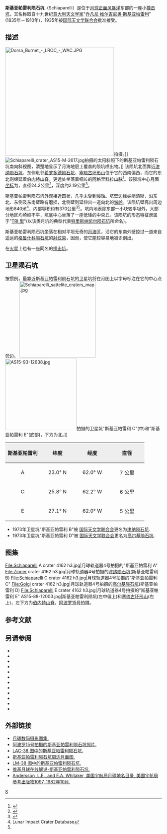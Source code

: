 {{lunar crater data|
 image=Schiaparelli crater 4162 h3.jpg|240px|
 caption=[[月球轨道器4号|月球轨道器4号]]拍摄的图像|
 latitude=23.38|
 N_or_S=N|
 longitude=58.82|
 E_or_W=W|
 diameter=24.2公里|
 depth=2.19公里|
 colong=59|
 eponym=[[乔凡尼·斯基亚帕雷利|乔凡尼·斯基亚帕雷利]]}}
'''斯基亚帕雷利陨石坑'''（Schiaparelli）是位于[[月球正面|月球正面]][[风暴洋|风暴洋]]东部的一座小[[撞击坑|撞击坑]]，其名称取自十九世纪[[意大利|意大利]][[天文学家|天文学家]]"[[乔凡尼·斯基亚帕雷利|乔凡尼·维尔吉尼奥·斯基亚帕雷利]]"(1835年－1910年)，1935年被[[国际天文学联合会|国际天文学联合会]]批准接受。

==描述== 
[[Image:Dorsa_Burnet_-_LROC_-_WAC.JPG|350px]]拍摄。]]
[[Image:Schiaparelli_crater_AS15-M-2617.jpg|thumb]]拍摄的太阳斜照下的斯基亚帕雷利陨石坑南向斜视图，清楚地显示了月海地层上覆盖的陨坑喷出物。]] 
该陨坑北面靠近[[津纳陨石坑|津纳陨石坑]]、东侧毗邻[[希罗多德陨石坑|希罗多德陨石坑]]、[[塞琉古环形山|塞琉古环形山]]位于它的西南偏西，而它的东北则绵延着[[伯内特山脊|伯内特山脊]]，更远处坐落着细长的[[阿格里科拉山脉|阿格里科拉山脉]]<ref>{{Cite web |url=http://planetarynames.wr.usgs.gov/images/Lunar/lac_38_lo.pdf |title=Crater Schiaparelli on the map LAC-38. |access-date=2016-12-03 |archive-date=2013-02-20 |archive-url=https://web.archive.org/web/20130220151631/http://planetarynames.wr.usgs.gov/images/Lunar/lac_38_lo.pdf |dead-url=no }}</ref>。该陨坑中心[[月面坐标|月面坐标]]为{{Coord|23.38|N|58.82|W|globe:Moon|nogoogle=1|noosm=1}}，直径24.2公里<ref name="IAU">{{Cite web |url=http://planetarynames.wr.usgs.gov/Feature/5365 |title=Directory of the International Astronomical Union |access-date=2016-12-03 |archive-date=2018-11-08 |archive-url=https://web.archive.org/web/20181108065546/https://planetarynames.wr.usgs.gov/Feature/5365 |dead-url=no }}</ref>，深度约2.19公里<ref>{{Cite web |url=http://fisherka.csolutionshosting.net/astronote/plan/craterdepth/html/CraterDepthFeatureNameWestfall.html |title=John E. Westfall's Atlas of the Lunar Terminator, Cambridge Univ. Press (2000) |access-date=2016-12-03 |archive-date=2014-12-18 |archive-url=https://archive.today/20141218234310/http://fisherka.csolutionshosting.net/astronote/plan/craterdepth/html/CraterDepthFeatureNameWestfall.html |dead-url=no }}</ref>。

斯基亚帕雷利陨石坑外观接近圆状，几乎未受到侵蚀。坑壁边缘尖峭清晰，沿东北、东侧及东南壁略有磨损，北侧壁则延伸出一道向北的[[皱岭|皱岭]]。该陨坑壁高出周边地形840米<ref name=LICD>Lunar Impact Crater Database</ref>，内部容积约有370公里<sup>3</sup><ref name="LICD"/>。坑内地表除东部一小块较平坦外，大部分地区均崎岖不平，坑底中心坐落了一座低矮的中央丘。该陨坑的形态特征隶属于"[[月球陨石坑#陨石坑分类|TRI 型]]"(以该类月坑的典型代表[[特里斯纳凯尔陨石坑|特里斯纳凯尔陨石坑]]所命名)。

斯基亚帕雷利陨石坑坐落在相对平坦无奇的[[月海|月海]]区，沿它的东南外壁掠过一道来自遥远的[[格鲁什科陨石坑|格鲁什科陨石坑]]的[[射纹系统|射纹束]]，因而，使它能较容易地被识别出。

在[[火星|火星]]上也有一座同名的[[斯基亚帕雷利撞击坑_(火星)|撞击坑]]。

==卫星陨石坑==
按惯例，最靠近斯基亚帕雷利陨石坑的卫星坑将在月图上以字母标注在它的中心点旁边。
[[File:Schiaparelli_sattelite_craters_map.jpg|245px]]
[[File:AS15-93-12638.jpg|230px]]拍摄的卫星坑"斯基亚帕雷利 C"(中)和"斯基亚帕雷利 E"(底部)，下方为北。]]

{| class="wikitable"
!width="25%" style="background:#eeeeee;" |斯基亚帕雷利 
!width="25%" style="background:#eeeeee;" |纬度
!width="25%" style="background:#eeeeee;" |经度
!width="25%" style="background:#eeeeee;" |直径
|-
|align="center"|A
|align="center"|23.0° N
|align="center"|62.0° W
|align="center"|7 公里
|-
|align="center"|C
|align="center"|25.8° N
|align="center"|62.2° W
|align="center"|6 公里
|-
|align="center"|E
|align="center"|27.1° N
|align="center"|62.0° W
|align="center"|5 公里
|}{{clear}}
* 1973年卫星坑"斯基亚帕雷利 B"被 [[国际天文学联合会|国际天文学联合会]]更名为[[津纳陨石坑|津纳陨石坑]].
* 1973年卫星坑"斯基亚帕雷利 D"被 [[国际天文学联合会|国际天文学联合会]]更名为[[高尔基陨石坑|高尔基陨石坑]].

==图集==
<gallery>
File:Schiaparelli A crater 4162 h3.jpg|月球轨道器4号拍摄的"斯基亚帕雷利 A" 
File:Zinner crater 4162 h3.jpg|月球轨道器4号拍摄的[[津纳陨石坑|津纳陨石坑]](斯基亚帕雷利 B)
File:Schiaparelli C crater 4162 h3.jpg|月球轨道器4号拍摄的"斯基亚帕雷利 C"
File:Golgi crater 4162 h3.jpg|月球轨道器4号拍摄的[[高尔基陨石坑|高尔基陨石坑]](斯基亚帕雷利 D)
File:Schiaparelli E crater 4162 h3.jpg|月球轨道器4号拍摄的"斯基亚帕雷利 E"
AS15-88-12003.jpg|斯基亚帕雷利陨坑(左中偏上)和[[塞琉古环形山|塞琉古环形山]](右上)，左下方为[[伯内特山脊|伯内特山脊]]，[[阿波罗15号|阿波罗15号]]拍摄。
</gallery>

==参考文献==
{{reflist}}

==另请参阅==
{{refbegin}}
* {{cite book
  | last1 = Andersson
  | first1 = L. E.
  | last2 = Whitaker
  | first2 = E. A.
  | authorlink2 = Ewen Whitaker
  | date = 1982
  | title = [[NASA|NASA]] Catalogue of Lunar Nomenclature
  | publisher = NASA RP-1097
  | ref = harv
  }}
* {{cite web
  | last = Blue
  | first = Jennifer
  | date = July 25, 2007
  | title = Gazetteer of Planetary Nomenclature
  | publisher = [[United_States_Geological_Survey|USGS]]
  | url = http://planetarynames.wr.usgs.gov/
  | accessdate = 2007-08-05
  | ref = harv
  | archive-date = 2012-04-08
  | archive-url = https://www.webcitation.org/66mXDr4G9?url=http://planetarynames.wr.usgs.gov/
  | dead-url = no
  }}
* {{cite book
  | last1 = Bussey
  | first1 = B.
  | authorlink1 = Ben Bussey
  | last2 = Spudis
  | first2 = P.
  | authorlink2 = Paul Spudis
  | date = 2004
  | title = The Clementine Atlas of the Moon
  | publisher = Cambridge University Press
  | location = New York
  | isbn = 978-0-521-81528-4
  | ref = harv
  }}
* {{cite book
  | last1 = Cocks
  | first1 = Elijah E.
  | last2 = Cocks
  | first2 = Josiah C.
  | date = 1995
  | title = Who's Who on the Moon: A Biographical Dictionary of Lunar Nomenclature
  | url = https://archive.org/details/isbn_9780936389271
  | publisher = Tudor Publishers
  | isbn = 978-0-936389-27-1
  | ref = harv
  }}
* {{cite web
  | last = McDowell
  | first = Jonathan
  | date = July 15, 2007
  | url = http://host.planet4589.org/astro/lunar/
  | title = Lunar Nomenclature
  | publisher = Jonathan's Space Report
  | accessdate = 2007-10-24
  | ref = harv
  | archive-date = 2012-05-26
  | archive-url = https://www.webcitation.org/67wcYNfK3?url=http://host.planet4589.org/astro/lunar/
  | dead-url = no
  }}
* {{cite journal| last1 = Menzel| first1 = D. H.| last2 = Minnaert| first2 = M.| last3 = Levin| first3 = B.| last4 = Dollfus| first4 = A.| last5 = Bell| first5 = B.| title = Report on Lunar Nomenclature by the Working Group of Commission 17 of the IAU| doi = 10.1007/BF00171763| journal = Space Science Reviews| volume = 12| issue = 2| pages = 136–186| year = 1971| pmid = | pmc =| bibcode = 1971SSRv...12..136M| ref = harv}}
* {{cite book
  | first = Patrick
  | last = Moore
  | authorlink = Patrick Moore
  | date = 2001
  | title = On the Moon
  | url = https://archive.org/details/patrickmooreonmo00patr
  | publisher = Sterling Publishing Co
  | isbn = 978-0-304-35469-6
  | ref = harv
  }}
* {{cite book
  | first = Fred W.
  | last = Price
  | date = 1988
  | title = The Moon Observer's Handbook
  | publisher = Cambridge University Press
  | isbn = 978-0-521-33500-3
  | ref = harv
  }}
* {{cite book
  | last = Rükl
  | first = Antonín
  | authorlink = Antonín Rükl
  | date = 1990
  | title = Atlas of the Moon
  | publisher = Kalmbach Books
  | isbn = 978-0-913135-17-4
  | ref = harv
  }}
* {{cite book
  | last = Webb
  | first = Rev. T. W.
  | authorlink = Thomas William Webb
  | date = 1962
  | title = Celestial Objects for Common Telescopes
  | url = https://archive.org/details/celestialobjects00webb
  | edition = 6th revised
  | publisher = Dover
  | isbn = 978-0-486-20917-3
  | ref = harv
  }}
* {{cite book
  | first = Ewen A.
  | last = Whitaker
  | authorlink = Ewen Whitaker
  | date = 1999
  | title = Mapping and Naming the Moon
  | publisher = Cambridge University Press
  | isbn = 978-0-521-62248-6
  | ref = harv
  }}
* {{cite book
  | first = Peter T.
  | last = Wlasuk
  | date = 2000
  | title = Observing the Moon
  | publisher = Springer
  | isbn = 978-1-85233-193-1
  | ref = harv
 }}
{{refend}}

==外部链接==
*[http://www.lpi.usra.edu/resources/lunar_orbiter/bin/srch_nam.shtml?Schiaparelli%7C0 月球数码摄影图集.] {{Wayback|url=http://www.lpi.usra.edu/resources/lunar_orbiter/bin/srch_nam.shtml?Schiaparelli%7C0 |date=20201127014314 }}
*[http://www.lpi.usra.edu/resources/apollo/search/feature/?feature=Schiaparelli 阿波罗15号拍摄的斯基亚帕雷利陨石坑照片.] {{Wayback|url=http://www.lpi.usra.edu/resources/apollo/search/feature/?feature=Schiaparelli |date=20201127015859 }}
*[http://www.lpi.usra.edu/resources/mapcatalog/LAC/lac38/ LAC-38 图中的斯基亚帕雷利陨石坑.] {{Wayback|url=http://www.lpi.usra.edu/resources/mapcatalog/LAC/lac38/ |date=20160527065005 }}
*[http://www.lpi.usra.edu/resources/mapcatalog/usgs/I527/ 斯基亚帕雷利陨石坑周边月面图.] {{Wayback|url=http://www.lpi.usra.edu/resources/mapcatalog/usgs/I527/ |date=20160304065849 }}
*[http://www.lpi.usra.edu/resources/mapcatalog/LM/lm38/ LM-38 图中的斯基亚帕雷利陨石坑.] {{Wayback|url=http://www.lpi.usra.edu/resources/mapcatalog/LM/lm38/ |date=20160304074142 }}
*[http://the-moon.wikispaces.com/Schiaparelli 维基月球在线解说-斯基亚帕雷利陨石坑.] {{Wayback|url=http://the-moon.wikispaces.com/Schiaparelli |date=20180530175620 }}
*[http://planet4589.org/astro/lunar/RP-1097.pdf Andersson, L.E., and E.A. Whitaker, 美国宇航局月球地名目录, 美国宇航局参考出版物1097, 1982年10月.] {{Wayback|url=http://planet4589.org/astro/lunar/RP-1097.pdf |date=20141006125838 }}

[[Category:月球环形山|S]]
{{月球環形山 (R-S)}}